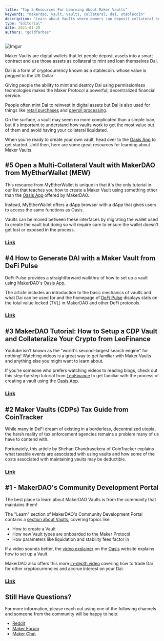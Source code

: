 ```yaml
---
title: "Top 5 Resources For Learning About Maker Vaults"
keywords: "makerdao, vault, vaults, collateral, dai, stablecoin"
description: "Learn about Vaults where owners can deposit collateral to generate Dai."
type: "Editorial"
date: 2021-01-29
authors: "goldfarbas"
---
```


![Imgur](https://i.imgur.com/8czBhrf.png)

Maker Vaults are digital wallets that let people deposit assets into a smart contract and use those assets as collateral to mint and loan themselves Dai.

Dai is a form of cryptocurrency known as a stablecoin. whose value is pegged to the US Dollar

Giving people the ability to mint and destroy Dai using permissionless technologies makes the Maker Protocol a powerful, decentralized financial service.

People often mint Dai to reinvest in digital assets but Dai is also used for things like [retail purchases](https://community-development.makerdao.com/en/funding/merchant-directory) and [payroll processing](https://request.network/en/customer-stories/makerdao/).

On the surface, a vault may seem no more complicated than a simple loan, but it's important to understand how vaults work to get the most value out of them and avoid having your collateral liquidated.

When you're ready to create your own vault, head over to the [Oasis App](https://oasis.app/) to get started. Until then, here are some great resources for learning about Maker Vaults.

## #5 Open a Multi-Collateral Vault with MakerDAO from MyEtherWallet (MEW)

This resource from MyEtherWallet is unique in that it's the only tutorial in our list that teaches you how to create a Maker Vault using something other than the [Oasis App](https://oasis.app/) offered by MakerDAO.

Instead, MyEtherWallet offers a dApp browser with a dApp that gives users to access the same functions as Oasis.

Vaults can be moved between these interfaces by migrating the wallet used to create the vault but doing so will require care to ensure the wallet doesn't get lost or exposed in the process. 

### [Link](https://kb.myetherwallet.com/en/dapps/using_makerdao/)

## #4 How to Generate DAI with a Maker Vault from DeFi Pulse

DeFi Pulse provides a straightforward walkthru of how to set up a vault using MakerDAO's [Oasis App](https://oasis.app/).

The article includes an introduction to the basic mechanics of vaults and what Dai can be used for and the homepage of [DeFi Pulse](https://defipulse.com/) displays stats on the total value locked (TVL) in MakerDAO and other DeFi protocols.

### [Link](https://defipulse.com/blog/how-to-generate-dai-with-a-maker-vault/)

## #3 MakerDAO Tutorial: How to Setup a CDP Vault and Collateralize Your Crypto from LeoFinance

Youtube isn't known as the "world's second-largest search engine" for nothing! Watching videos is a great way to get familiar with Maker Vaults and anything else you might want to learn about.

If you're someone who prefers watching videos to reading blogs, check out this step-by-step tutorial from [LeoFinance](https://www.youtube.com/channel/UCXZAjUMby8yDXBRo4h-6wrQ) to get familiar with the process of creating a vault using the [Oasis App](https://oasis.app/).

### [Link](https://www.youtube.com/watch?v=Njf87Jx6sYw)

## #2 Maker Vaults (CDPs) Tax Guide from CoinTracker 

While many in DeFi dream of existing in a borderless, decentralized utopia, the harsh reality of tax enforcement agencies remains a problem many of us have to contend with.

Fortunately, this article by Shehan Chandrasekera of CoinTracker explains what taxable events are associated with using vaults and how some of the costs associated with maintaining vaults may be deductible.

### [Link](https://www.cointracker.io/blog/tax-consequences-of-maker-vaults)

## #1 - MakerDAO's Community Development Portal

The best place to learn about MakerDAO Vaults is from the community that maintains them!

The "Learn" section of MakerDAO's Community Development Portal contains a [section about Vaults](https://community-development.makerdao.com/en/learn/vaults/), covering topics like:

<List>

- How to create a Vault
- How new Vault types are onboarded to the Maker Protocol
- How parameters like liquidation and stability fees factor in

</List>

If a video sounds better, the [video explainer](https://vimeo.com/427849477) on the [Oasis](https://oasis.app/) website explains how to set up a Vault.

MakerDAO also offers this more [in-depth video](https://www.youtube.com/watch?v=GjMI_1zkBzo) covering how to trade Dai for other cryptocurrencies and accrue interest on your Dai.

### [Link](https://community-development.makerdao.com/en/learn/vaults/)

## Still Have Questions?

For more information, please reach out using one of the following channels and someone from the community will be happy to help:

<List>

- [Reddit](https://www.reddit.com/r/MakerDAO/)
- [Maker Forum](https://forum.makerdao.com/)
- [Maker Chat](https://chat.makerdao.com/)

</List>
